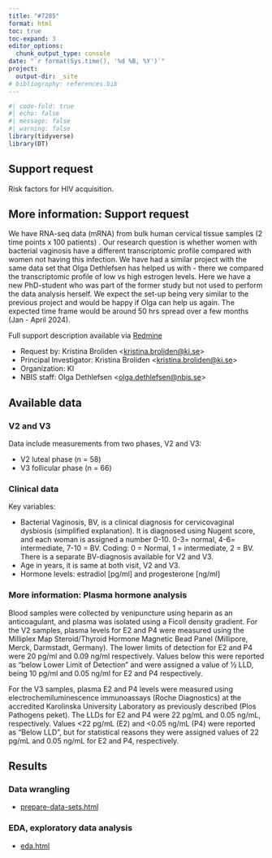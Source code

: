 ```yaml
---
title: "#7285"
format: html
toc: true
toc-expand: 3
editor_options: 
  chunk_output_type: console
date: "`r format(Sys.time(), '%d %B, %Y')`"   
project:
  output-dir: _site
# bibliography: references.bib 
---
```


```r
#| code-fold: true
#| echo: false
#| message: false
#| warning: false
library(tidyverse)
library(DT)
```

## Support request

Risk factors for HIV acquisition.

::: {.callout-note collapse="true"}
## More information: Support request

We have RNA-seq data (mRNA) from bulk human cervical tissue samples (2 time points x 100 patients) . Our research question is whether women with bacterial vaginosis have a different transcriptomic profile compared with women not having this infection. We have had a similar project with the same data set that Olga Dethlefsen has helped us with - there we compared the transcriptomic profile of low vs high estrogen levels.
Here we have a new PhD-student who was part of the former study but not used to perform the data analysis herself. We expect the set-up being very similar to the previous project and would be happy if Olga can help us again. The expected time frame would be around 50 hrs spread over a few months (Jan - April 2024).

Full support description available via [Redmine](https://projects.nbis.se/issues/7285)

-   Request by: Kristina Broliden \<[kristina.broliden\@ki.se](mailto:kristina.broliden@ki.se){.email}\>
-   Principal Investigator: Kristina Broliden \<[kristina.broliden\@ki.se](mailto:kristina.broliden@ki.se){.email}\>
-   Organization: KI
-   NBIS staff: Olga Dethlefsen \<[olga.dethlefsen\@nbis.se](mailto:olga.dethlefsen@nbis.se){.email}\>
:::


## Available data

### V2 and V3

Data include measurements from two phases, V2 and V3:

-   V2 luteal phase (n = 58)
-   V3 follicular phase (n = 66)

### Clinical data

Key variables:

- Bacterial Vaginosis, BV, is a clinical diagnosis for cervicovaginal dysbiosis (simplified explanation). It is diagnosed using Nugent score, and each woman is assigned a number 0-10. 0-3= normal, 4-6= intermediate, 7-10 = BV. Coding: 0 = Normal, 1 = intermediate, 2 = BV. There is a separate BV-diagnosis available for V2 and V3.
-   Age in years, it is same at both visit, V2 and V3.
-   Hormone levels: estradiol \[pg/ml\] and progesterone \[ng/ml\]


::: {.callout-note collapse="true"}
### More information: Plasma hormone analysis

Blood samples were collected by venipuncture using heparin as an anticoagulant, and plasma was isolated using a Ficoll density gradient. For the V2 samples, plasma levels for E2 and P4 were measured using the Milliplex Map Steroid/Thyroid Hormone Magnetic Bead Panel (Millipore, Merck, Darmstadt, Germany). The lower limits of detection for E2 and P4 were 20 pg/ml and 0.09 ng/ml respectively. Values below this were reported as "below Lower Limit of Detection" and were assigned a value of ½ LLD, being 10 pg/ml and 0.05 ng/ml for E2 and P4 respectively.

For the V3 samples, plasma E2 and P4 levels were measured using electrochemiluminescence immunoassays (Roche Diagnostics) at the accredited Karolinska University Laboratory as previously described (Plos Pathogens peket). The LLDs for E2 and P4 were 22 pg/mL and 0.05 ng/mL, respectively. Values \<22 pg/mL (E2) and \<0.05 ng/mL (P4) were reported as "Below LLD", but for statistical reasons they were assigned values of 22 pg/mL and 0.05 ng/mL for E2 and P4, respectively.
:::

<!-- ### Gene expression -->

<!-- Gene expression counts were provided by BEA facility. -->

<!-- -   BEA gene expression coding: BEA22P129_KB, run 2023-04 -->
<!-- -   BEA gene expression coding: BEA19P035_KB, sequenced previously, bioinformatics pipeline re-run 2023-04 to match V2 -->

<!-- ### Genes of interest -->

<!-- ```{r} -->
<!-- #| echo: false -->
<!-- #| message: false -->
<!-- #| warning: false -->

<!-- file <- "../data/box/Selected genes to OD 20230504.csv" -->
<!-- genes_int <- read_csv(file) -->

<!-- datatable(genes_int, caption = "List of genes of interest.") -->

<!-- ``` -->

<!-- ## Methods -->

<!-- - A set of clean data sets were prepared for V2 and V3 based on the data provided by the BEA and the group. This included raw count data matching clinical data, extracted relevant clinical data and genes annotations. For the latter, `biomaRt` package was used to annotate Ensembl gene IDs with chromosome name, start and end position, strand, symbol, description and gene biotype as well as corresponding Entrez Gene ID.  -->
<!-- - `edgeR` was used for analysis of the gene expression data.  -->
<!-- - Lowly expressed genes were filtered out retaining genes with a minimum count of 10 in at least 70% of samples.  -->
<!-- - TMM normalization wass used for estimating relative RNA levels from the count data and normalized counts were $log2$ transformed.  -->
<!-- - The normalized counts were used to examine the samples for outliers and relationships, using PCA. Association between PCA components and covariates was examined using linear regression model for numerical variables and using one-way ANOVA for categorical variables. -->
<!-- - `edgeR` package was further used for association analysis between genes and E2 and P4 levels, adjusting for BV. Quasi-likelihood negative binomial generalized log-linear model was fitted to the data and gene-wise statistical test for a given coefficient (E2 or P4) was run to identify significant genes. P-values were adjusted for multiple testing using Benjamin & Hochberg procedure.  -->


## Results

### Data wrangling

-   [prepare-data-sets.html](prepare-data-sets.html)

### EDA, exploratory data analysis

-   [eda.html](eda.html)


